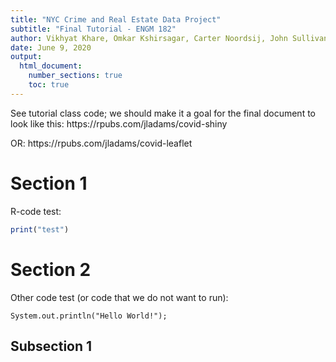 ```yaml
---
title: "NYC Crime and Real Estate Data Project"
subtitle: "Final Tutorial - ENGM 182"
author: Vikhyat Khare, Omkar Kshirsagar, Carter Noordsij, John Sullivan
date: June 9, 2020
output:
  html_document:
    number_sections: true
    toc: true
---
```


See tutorial class code; we should make it a goal for the final document to look like this: https://rpubs.com/jladams/covid-shiny

OR: https://rpubs.com/jladams/covid-leaflet

# Section 1

R-code test:

```r
print("test")
```

# Section 2

Other code test (or code that we do not want to run):

```
System.out.println("Hello World!");
```

## Subsection 1